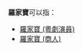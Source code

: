 '''羅家寶'''可以指：
* [[羅家寶_(粵劇演員)|羅家寶 (粵劇演員)]]
* [[羅家寶_(商人)|羅家寶 (商人)]]
{{Disambiguation|J|Cat=三字羅姓人名消歧義}}